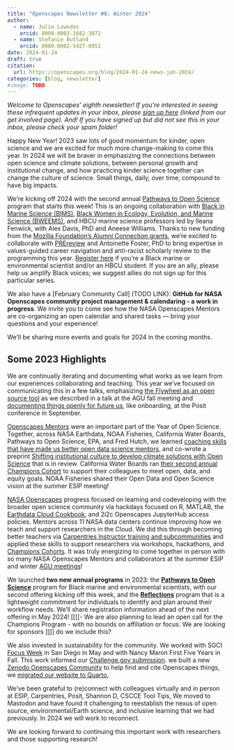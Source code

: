 ```yaml
---
title: "Openscapes Newsletter #8: Winter 2024"
author:
  - name: Julie Lowndes
    orcid: 0000-0003-1682-3872
  - name: Stefanie Butland
    orcid: 0000-0002-5427-8951  
date: 2024-01-24
draft: true
citation: 
  url: https://openscapes.org/blog/2024-01-24-news-jan-2024/
categories: [blog, newsletter]
#image: TODO
---
```


*Welcome to Openscapes’ eighth newsletter! If you’re interested in seeing these infrequent updates in your inbox, please [sign up here](https://docs.google.com/forms/d/e/1FAIpQLSdgVXRp3V-w94GPWkR31RUfyBl37EphdQSlCOcnyeNlf8OLWw/viewform) (linked from our get involved page). And! If you have signed up but did not see this in your inbox, please check your spam folder!*

Happy New Year! 2023 saw lots of good momentum for kinder, open science and we are excited for much more change-making to come this year. In 2024 we will be braver in emphasizing the connections between open science and climate solutions, between personal growth and institutional change, and how practicing kinder science together can change the culture of science. Small things, daily, over time, compound to have big impacts.

We're kicking off 2024 with the second annual [Pathways to Open Science](https://openscapes.github.io/pathways-to-open-science/) program that starts this week! This is an ongoing collaboration with [Black in Marine Science (BIMS)](https://www.blackinmarinescience.org/), [Black Women in Ecology, Evolution, and Marine Science (BWEEMS)](https://www.bweems.org/), and HBCU marine science professors led by Ileana Fenwick, with Alex Davis, PhD and Aneese Williams. Thanks to new funding from the [Mozilla Foundation's Alumni Connection grants](https://foundation.mozilla.org/en/blog/mozilla-announces-first-ever-alumni-connection-grant-finalists/), we're excited to collaborate with [PREreview](https://prereview.org/) and Antoinette Foster, PhD to bring expertise in values-guided career navigation and anti-racist scholarly review to the programming this year. [Register here](https://zoom.us/meeting/register/tJ0ldempqDIrHtQ4KqAbr442Tm0xl4-h_dtC) if you're a Black marine or environmental scientist and/or an HBCU student. If you are an ally, please help us amplify Black voices; we suggest allies do not sign up for this particular series.

We also have a [February Community Call] (TODO LINK): **GitHub for NASA Openscapes community project management & calendaring - a work in progress**. We invite you to come see how the NASA Openscapes Mentors are co-organizing an open calendar and shared tasks — bring your questions and your experience!

We'll be sharing more events and goals for 2024 in the coming months.


## Some 2023 Highlights

We are continually iterating and documenting what works as we learn from our experiences collaborating and teaching. This year we've focused on communicating this in a few talks, emphasizing [the Flywheel as an open source tool](https://openscapes.org/blog/2024-01-18-agu-talk-2023/) as we described in a talk at the AGU fall meeting and [documenting things openly for future us](https://openscapes.org/blog/2023-09-27-documenting-things-posit-conf/), like onboarding, at the Posit conference in September.

[Openscapes Mentors](https://openscapes.org/team) were an important part of the Year of Open Science. Together, across NASA Earthdata, NOAA Fisheries, California Water Boards, Pathways to Open Science, EPA, and Fred Hutch, we learned [coaching skills that have made us better open data science mentors](https://openscapes.org/blog/2023-05-17-mentor-coach/), and co-wrote a preprint [ Shifting institutional culture to develop climate solutions with Open Science](https://eartharxiv.org/repository/view/5948/) that is in review. California Water Boards ran [their second annual Champions Cohort](https://openscapes.org/blog/2023-12-13-waterboards/) to support their colleagues to meet open, data, and equity goals. NOAA Fisheries shared their Open Data and Open Science vision at the summer ESIP meeting! 

[NASA Openscapes](https://nasa-openscapes.github.io) progress focused on learning and codeveloping with the broader open science community via hackdays focused on R, MATLAB, the [Earthdata Cloud Cookbook](https://nasa-openscapes.github.io/earthdata-cloud-cookbook/), and 2i2c Openscapes JupyterHub access policies. Mentors across 11 NASA data centers continue improving how we teach and support researchers in the Cloud. We did this through becoming better teachers via [Carpentries Instructor training and subcommunities](https://openscapes.org/blog/2023-12-07-engaging-with-a-cross-nasa-subcommunity/) and applied these skills to support researchers via workshops, hackathons, and [Champions Cohorts](https://openscapes.org/blog/2023-08-01-nasa-champions/). It was truly energizing to come together in person with so many NASA Openscapes Mentors and collaborators at the summer ESIP and winter [AGU meetings](https://openscapes.org/blog/2023-12-10-agu-fall-meeting/)!

We launched **two new annual programs** in 2023: the [**Pathways to Open Science**](https://openscapes.org/blog/2023-04-26-pathways-report/) program for Black marine and environmental scientists, with our second offering kicking off this week, and the [**Reflections**](https://openscapes.org/blog/2023-09-06-reflections-2023/) program that is a lightweight commitment for individuals to identify and plan around their workflow needs. We'll share registration information ahead of the next offering in May 2024!
[[[[- We are also planning to lead an open call for the Champions Program - with no bounds on affiliation or focus. We are looking for sponsors ]]]] do we include this?
  
We also invested in sustainability for the community. We worked with SGCI [Focus Week]() in San Diego in May and with Nancy Maron First Five Years in Fall. This work informed our [Challenge.gov submission](LINK TO GOOGLE DOC).  we built a new [Zenodo Openscapes Community](https://openscapes.org/blog/2023-05-31-zenodo-community/) to help find and cite Openscapes things, we [migrated our website to Quarto](TODO LINK TO BLOG), 

We've been grateful to (re)connect with colleagues virtually and in person at ESIP, Carpentries, Posit, Shannon D, CSCCE Tool Tips, We moved to Mastodon and have found it challenging to reestablish the nexus of open source, environmental/Earth science, and inclusive learning that we had previously. In 2024 we will work to reconnect.

We are looking forward to continuing this important work with researchers and those supporting research! 


